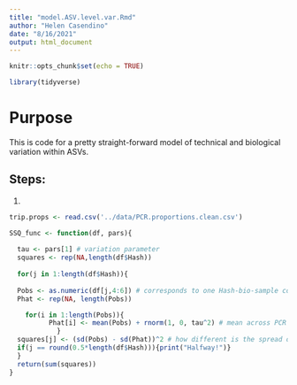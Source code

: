 ```yaml
---
title: "model.ASV.level.var.Rmd"
author: "Helen Casendino"
date: "8/16/2021"
output: html_document
---
```


```r
knitr::opts_chunk$set(echo = TRUE)
```
```r
library(tidyverse)
```

# Purpose 
This is code for a pretty straight-forward model of technical and biological variation within ASVs. 

## Steps:
 1. 
 
 
```r
trip.props <- read.csv('../data/PCR.proportions.clean.csv')
```

```r
SSQ_func <- function(df, pars){
 
  tau <- pars[1] # variation parameter
  squares <- rep(NA,length(df$Hash))
  
  for(j in 1:length(df$Hash)){
  
  Pobs <- as.numeric(df[j,4:6]) # corresponds to one Hash-bio-sample combination
  Phat <- rep(NA, length(Pobs))

    for(i in 1:length(Pobs)){
          Phat[i] <- mean(Pobs) + rnorm(1, 0, tau^2) # mean across PCR replicates + variation
            }
  squares[j] <- (sd(Pobs) - sd(Phat))^2 # how different is the spread of the predicted distribution from the spread of the observed distribution
  if(j == round(0.5*length(df$Hash))){print("Halfway!")}
  }
  return(sum(squares))
}
```

```r

```